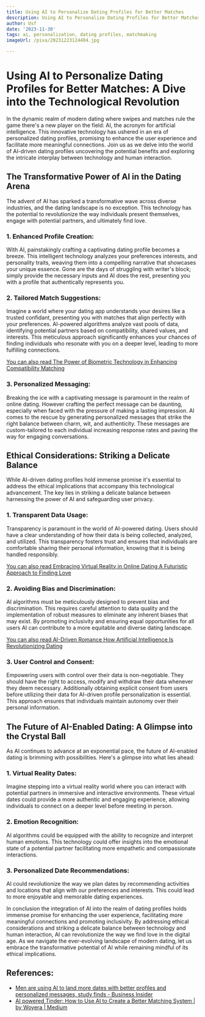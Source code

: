 ```yaml
---
title: Using AI to Personalize Dating Profiles for Better Matches
description: Using AI to Personalize Dating Profiles for Better Matches
author: Usf
date: '2023-11-30'
tags: ai, personalization, dating profiles, matchmaking
imageUrl: /pixa/20231223124404.jpg

---
```

# Using AI to  Personalize Dating Profiles  for Better Matches: A Dive into the Technological Revolution

In the dynamic realm  of modern dating where swipes and matches rule the game there's a new player on the field:  AI, the acronym for artificial intelligence. This innovative technology has ushered in an era of personalized dating profiles,  promising to enhance the user  experience and  facilitate more  meaningful connections. Join us as we delve into the world of AI-driven dating profiles uncovering the potential benefits and exploring  the intricate interplay between  technology and human interaction.

## The Transformative Power of AI in the  Dating  Arena

The  advent of AI  has sparked a transformative wave across diverse industries, and the dating landscape is  no exception.  This technology has  the potential to revolutionize the way individuals present themselves,  engage with potential partners, and ultimately find love.

###  1.  Enhanced Profile Creation:

With AI, painstakingly crafting a captivating dating profile becomes a breeze. This  intelligent technology analyzes your preferences interests, and personality traits, weaving them into a compelling narrative that showcases your unique essence. Gone are the days of struggling with writer's block; simply provide the necessary  inputs and AI does the rest, presenting you with a profile that authentically represents  you.

### 2. Tailored Match Suggestions:

Imagine a world where your dating app understands your desires like  a trusted confidant, presenting you with matches that align perfectly with your preferences. AI-powered algorithms analyze vast pools of data, identifying potential partners based on compatibility, shared values, and interests. This meticulous approach significantly enhances  your chances  of finding individuals who resonate with you on a deeper level, leading to more fulfilling connections.

[You can also read The Power of Biometric Technology in Enhancing Compatibility Matching](The%20Power%20of%20Biometric%20Technology%20in%20Enhancing%20Compatibility%20Matching)


### 3. Personalized Messaging:

Breaking the  ice with a captivating message is  paramount in  the realm of online dating. However crafting the perfect message can be  daunting, especially when faced with the  pressure of  making  a lasting impression. AI comes to the rescue by generating personalized messages that strike the right balance between charm, wit, and authenticity. These messages are custom-tailored to each individual  increasing  response rates and  paving the way for engaging conversations.

## Ethical Considerations: Striking a Delicate Balance

While AI-driven dating  profiles hold immense  promise it's essential to address the ethical implications that accompany this technological  advancement. The key lies in striking a delicate balance between harnessing the power  of AI and safeguarding user privacy.

### 1. Transparent Data Usage:

Transparency is  paramount in the world of AI-powered dating. Users should have a  clear understanding of how their data is being collected,  analyzed, and utilized.  This transparency fosters trust and ensures  that individuals are comfortable sharing their personal information,  knowing that  it is being handled responsibly.

[You can also read Embracing Virtual Reality in Online Dating A Futuristic Approach to Finding Love](Embracing%20Virtual%20Reality%20in%20Online%20Dating%20A%20Futuristic%20Approach%20to%20Finding%20Love)


### 2. Avoiding Bias and Discrimination:

AI algorithms must be  meticulously designed  to prevent bias and discrimination.  This requires careful attention to data quality and the implementation of robust measures to eliminate any inherent biases that may exist.  By promoting inclusivity and  ensuring equal opportunities for all users AI can contribute to a more equitable and diverse dating landscape.

[You can also read AI-Driven  Romance  How Artificial Intelligence Is Revolutionizing Dating](AI-Driven%20Romance%20How%20Artificial%20Intelligence%20Is%20Revolutionizing%20Dating)


### 3. User Control and  Consent:

Empowering  users with control over their data  is non-negotiable. They should have the right to  access, modify and  withdraw their data whenever  they deem necessary. Additionally obtaining explicit consent from users before utilizing their data for AI-driven  profile personalization is essential. This approach ensures that individuals maintain autonomy over their personal information.

## The Future of AI-Enabled Dating: A Glimpse into the Crystal Ball

As AI continues to advance at an exponential pace, the future of AI-enabled dating is  brimming with possibilities. Here's a glimpse into what  lies ahead:

### 1. Virtual  Reality Dates:

Imagine stepping into a virtual  reality world where you can interact with potential partners in immersive and  interactive environments. These virtual dates could provide a more authentic  and engaging experience, allowing individuals to  connect on a  deeper level before meeting in person.

###  2. Emotion Recognition:

AI algorithms could be  equipped with the ability to recognize and interpret human emotions. This technology could offer insights into the emotional state of a potential partner facilitating more empathetic and compassionate interactions.

### 3.  Personalized Date Recommendations:

AI could revolutionize the way we plan dates by recommending activities and locations  that align with our preferences and interests. This  could lead to more enjoyable and memorable dating experiences.

In conclusion the integration of AI into the realm of dating profiles holds immense promise for enhancing the  user experience, facilitating more meaningful connections and promoting  inclusivity. By addressing ethical considerations and striking a delicate balance  between technology and human interaction, AI can revolutionize the way we  find love in the digital age. As we navigate  the ever-evolving landscape of modern dating, let us embrace the transformative potential of AI while remaining mindful of  its ethical implications.

## References:
- [Men are using AI to land more dates with better profiles and personalized messages, study finds - Business Insider](https://www.businessinsider.com/how-men-are-using-ai-for-dating-profiles-messaging-study-2023-6)
- [AI powered Tinder: How to Use AI to Create a Better Matching System | by Woyera | Medium](https://medium.com/@woyera/ai-powered-tinder-how-to-use-ai-to-create-a-better-matching-system-6ae76b8da3a4)
